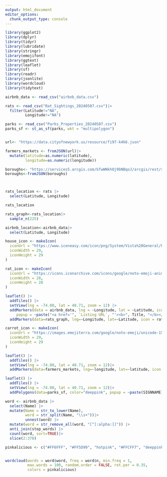 ```yaml
---
output: html_document
editor_options: 
  chunk_output_type: console
---
```


```r
library(ggplot2)
library(dplyr)
library(tidyr)
library(lubridate)
library(stringr)
library(emojifont)
library(ggtext)
library(leaflet)
library(sf)
library(readr)
library(jsonlite)
library(wordcloud)
library(tidytext)
```

```r
airbnb_data <- read_csv("airbnb_data.csv")

rats <- read_csv("Rat_Sightings_20240507.csv")|>
  filter(Latitude!="NA",
         Longitude!="NA")

parks <- read_csv("Parks_Properties_20240507.csv")
parks_sf <- st_as_sf(parks, wkt = "multipolygon")


url<- "https://data.cityofnewyork.us/resource/fi97-k4k6.json"

farmers_markets <- fromJSON(url)|>
  mutate(latitude=as.numeric(latitude),
         longitude=as.numeric(longitude))

boroughs<- "https://services5.arcgis.com/GfwWNkhOj9bNBqoJ/arcgis/rest/services/NYC_Borough_Boundary/FeatureServer/0/query?outFields=*&where=1%3D1&f=geojson"
boroughs<-fromJSON(boroughs)




```

```r
rats_location <- rats |>
  select(Latitude, Longitude) 

rats_location

rats_graph<-rats_location|>
  sample_n(225)  

```

```r
airbnb_location<-airbnb_data|>
  select(Latitude, Longitude)
```

```r
house_icon <- makeIcon(
  iconUrl = "https://www.iconeasy.com/icon/png/System/Vista%20General/house.png",
  iconWidth = 29,
  iconHeight = 29
)

rat_icon <- makeIcon(
  iconUrl = "https://icons.iconarchive.com/icons/google/noto-emoji-animals-nature/256/22251-rat-icon.png",
  iconWidth = 28,
  iconHeight = 28
)

leaflet() |>
  addTiles() |>
  setView(lng = -74.00, lat = 40.71, zoom = 12) |>
  addMarkers(data = airbnb_data, lng = ~Longitude, lat = ~Latitude, icon = house_icon,
     popup = ~paste("<a href='", `Listing URL`, "'><b>", Title, "</b></a>", "</br>", Name, "</br>", Price, Qualifier))|>
  addMarkers(data=rats_graph, lng=~Longitude, lat=~Latitude, icon = rat_icon, popup = ~paste("squeak squeak:)"))

```

```r
carrot_icon <- makeIcon(
  iconUrl = "https://images.emojiterra.com/google/noto-emoji/unicode-15.1/color/svg/1f955.svg",
  iconWidth = 29,
  iconHeight = 29
)

leaflet() |>
  addTiles() |>
  setView(lng = -74.00, lat = 40.71, zoom = 12)|>
  addMarkers(data=farmers_markets, lng=~longitude, lat=~latitude, icon = carrot_icon, popup = ~paste(marketname, "</br>", daysoperation, hoursoperations))
```

```r
leaflet() |>
  addTiles() |>
  setView(lng = -74.00, lat = 40.71, zoom = 12)|>
  addPolygons(data=parks_sf, color="deeppink", popup = ~paste(SIGNNAME))
```


```r
word <- airbnb_data |>
  select(Name) |>
  mutate(Name = str_to_lower(Name),
         word = str_split(Name, "\\s+"))|>
         unnest(word) |>
  mutate(word = str_remove_all(word, "[^[:alpha:]]")) |>
  anti_join(stop_words) |>
  count(word, sort=TRUE)|>
  slice(2:378)

pinkalicious <- c("#FF6FFF", "#FF5D99", "hotpink", "#FFCFF7", "deeppink")


wordcloud(words = word$word, freq = word$n, min.freq = 1,
          max.words = 100, random.order = FALSE, rot.per = 0.35, 
          colors = pinkalicious)

```

